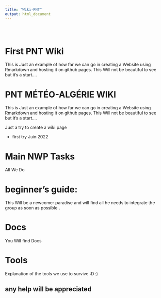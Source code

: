 ```yaml
---
title: "Wiki-PNT"
output: html_document
---
```


<style type="text/css">
.title {
  display: none;
}

#getting-started img {
  margin-right: 10px;
}

</style>

<div class="row" style="padding-top: 30px;">
<div class="col-sm-6">

# **First PNT Wiki**

This is Just an example of how far we can go in creating a Website using Rmarkdown and hosting it on 
github pages. This Will not be beautiful to see but it's a start.... 

# PNT MÉTÉO-ALGÉRIE  WIKI 

This is Just an example of how far we can go in creating a Website using Rmarkdown and hosting it on
github pages. This Will not be beautiful to see but it's a start....


Just a try to create a wiki page


- first try Juin 2022


# Main NWP Tasks

All We Do

# beginner's guide: 

This Will be a newcomer paradise and will find all he needs to integrate the group as soon as possible .


# Docs 

You Will find Docs


# Tools 

Explanation of the tools we use to survive :D :)


## any help will be appreciated  

